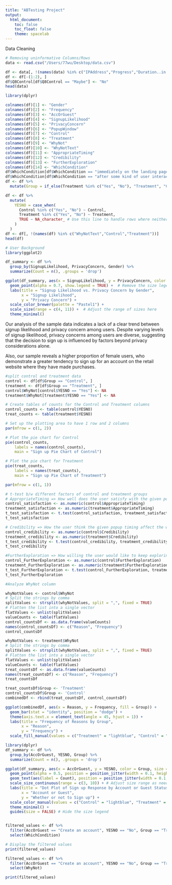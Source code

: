 ```yaml
---
title: "ABTesting Project"
output:
  html_document:
    toc: false
    toc_float: false
    theme: spacelab
---
```


 
Data Cleaning
```r
# Removing uninformative Columns/Rows
data <- read.csv("/Users/77wu/Desktop/data.csv")

df <- data[, !(names(data) %in% c("IPAddress","Progress","Duration..in.seconds.","Finished","RecordedDate","StartDate","EndDate","Status","ResponseId","RecipientLastName","RecipientFirstName","RecipientEmail","ExternalReference","LocationLatitude","LocationLongitude","DistributionChannel","UserLanguage","Q1","Q_UnansweredPercentage","Q_UnansweredQuestions"))]
df <- df[-(1:2), ]
df$Q8Control[df$Q8Control == "Maybe"] <- "No"
head(data)
```
```r
library(dplyr)

colnames(df)[1] <- "Gender"
colnames(df)[2] <- "Frequency"
colnames(df)[3] <- "AccOrGuest"
colnames(df)[4] <- "SignupLikelihood"
colnames(df)[5] <- "PrivacyConcern"
colnames(df)[6] <- "PopupWindow"
colnames(df)[7] <- "Control"
colnames(df)[8] <- "Treatment"
colnames(df)[9] <- "WhyNot"
colnames(df)[10] <- "WhyNotText"
colnames(df)[11] <- "AppropriateTiming"
colnames(df)[12] <- "Credibility"
colnames(df)[13] <- "FurtherExploration"
colnames(df)[14] <- "WhichCondition"
df$WhichCondition[df$WhichCondition == "immediately on the landing page."] <- "Immediately"
df$WhichCondition[df$WhichCondition == "after some kind of user interactions (ex: clicked on a product, clicked on a tab.....)"] <- "Interactions"
df <- df %>%
  mutate(Group = if_else(Treatment %in% c("Yes", "No"), "Treatment", "Control"))

df <- df %>%
  mutate(
    YESNO = case_when(
      Control %in% c("Yes", "No") ~ Control,
      Treatment %in% c("Yes", "No") ~ Treatment,
      TRUE ~ NA_character_ # Use this line to handle rows where neither column has "Yes" or "No"
    )
  )
df <- df[, !(names(df) %in% c("WhyNotText","Control","Treatment"))]
head(df)
```
```r
# User Background
library(ggplot2)

df_summary <- df %>%
  group_by(SignupLikelihood, PrivacyConcern, Gender) %>%
  summarize(Count = n(), .groups = 'drop')

ggplot(df_summary, aes(x = SignupLikelihood, y = PrivacyConcern, color = Gender, size = Count)) +
  geom_point(alpha = 0.7, show.legend = TRUE) +  # Remove the size legend if it's not needed
  labs(title = "Signup Likelihood vs. Privacy Concern by Gender",
       x = "Signup Likelihood",
       y = "Privacy Concern") +
  scale_color_brewer(palette = "Pastel1") +
  scale_size(range = c(4, 11)) +  # Adjust the range of sizes here
  theme_minimal()


```
Our analysis of the sample data indicates a lack of a clear trend between signup likelihood and privacy concern among users. Despite varying levels of signup likelihood, privacy concerns among users are diverse, suggesting that the decision to sign up is influenced by factors beyond privacy considerations alone. 

Also, our sample reveals a higher proportion of female users, who demonstrate a greater tendency to sign up for an account on the retail website where they have made purchases. 
```r
#split control and treatment data
control <- df[df$Group == "Control", ]
treatment <- df[df$Group == "Treatment", ]
control$WhyNot[control$YESNO == "Yes"] <- NA
treatment$WhyNot[treatment$YESNO == "Yes"] <- NA

```
```r
# Create tables of counts for the Control and Treatment columns
control_counts <- table(control$YESNO)
treat_counts <- table(treatment$YESNO)

# Set up the plotting area to have 1 row and 2 columns
par(mfrow = c(1, 2))

# Plot the pie chart for Control
pie(control_counts, 
    labels = names(control_counts), 
    main = "Sign up Pie Chart of Control")

# Plot the pie chart for Treatment
pie(treat_counts, 
    labels = names(treat_counts), 
    main = "Sign up Pie Chart of Treatment")

par(mfrow = c(1, 1))

```
```r
# t-test b/w different factors of control and treatment groups
# AppropriateTiming => How well does the user satisfy with the given popup timing
control_satisfaction <- as.numeric(control$AppropriateTiming)
treatment_satisfaction <- as.numeric(treatment$AppropriateTiming)
t_test_satisfaction <- t.test(control_satisfaction, treatment_satisfaction)
t_test_satisfaction

# Credibility => How the user think the given popup timing affect the website credibility
control_credibility <- as.numeric(control$Credibility)
treatment_credibility <- as.numeric(treatment$Credibility)
t_test_credibility <- t.test(control_credibility, treatment_credibility)
t_test_credibility

#FurtherExploration => How willing the user would like to keep exploring the website after the given popup 
control_FurtherExploration <- as.numeric(control$FurtherExploration)
treatment_FurtherExploration <- as.numeric(treatment$FurtherExploration)
t_test_FurtherExploration <- t.test(control_FurtherExploration, treatment_FurtherExploration)
t_test_FurtherExploration
```

```r
#Analyze WhyNot column

whyNotValues <- control$WhyNot
# Split the strings by comma
splitValues <- strsplit(whyNotValues, split = ",", fixed = TRUE)
# Flatten the list into a single vector
flatValues <- unlist(splitValues)
valueCounts <- table(flatValues)
control_countsDf <- as.data.frame(valueCounts)
names(control_countsDf) <- c("Reason", "Frequency")
control_countsDf

whyNotValues <- treatment$WhyNot
# Split the strings by comma
splitValues <- strsplit(whyNotValues, split = ",", fixed = TRUE)
# Flatten the list into a single vector
flatValues <- unlist(splitValues)
valueCounts <- table(flatValues)
treat_countsDf <- as.data.frame(valueCounts)
names(treat_countsDf) <- c("Reason", "Frequency")
treat_countsDf
```
```r
treat_countsDf$Group <- 'Treatment'
control_countsDf$Group <- 'Control'
combinedDf <- rbind(treat_countsDf, control_countsDf)

ggplot(combinedDf, aes(x = Reason, y = Frequency, fill = Group)) +
  geom_bar(stat = "identity", position = "dodge") +
  theme(axis.text.x = element_text(angle = 45, hjust = 1)) + 
  labs(title = "Frequency of Reasons by Group",
       x = "Reason",
       y = "Frequency") +
  scale_fill_manual(values = c("Treatment" = "lightblue", "Control" = "pink")) 

```

```r
library(dplyr)
df_summary <- df %>%
  group_by(AccOrGuest, YESNO, Group) %>%
  summarize(Count = n(), .groups = 'drop')

ggplot(df_summary, aes(x = AccOrGuest, y = YESNO, color = Group, size = Count)) +
  geom_point(alpha = 0.5, position = position_jitter(width = 0.1, height = 0)) +
  geom_text(aes(label = Count), position = position_jitter(width = 0.1, height = 0), vjust = -0.5) +
  scale_size_continuous(range = c(3, 10)) + # Adjust size range as needed
  labs(title = "Dot Plot of Sign up Response by Account or Guest Status",
       x = "Account or Guest",
       y = "Whether or not to Sign up") +
  scale_color_manual(values = c("Control" = "lightblue", "Treatment" = "pink")) +
  theme_minimal() +
  guides(size = FALSE) # Hide the size legend



```
```r
filtered_values <- df %>%
  filter(AccOrGuest == "Create an account", YESNO == "No", Group == "Treatment") %>%
  select(WhichCondition)

# Display the filtered values
print(filtered_values)

```


```r
filtered_values <- df %>%
  filter(AccOrGuest == "Create an account", YESNO == "No", Group == "Treatment") %>%
  select(WhyNot)

print(filtered_values)
```
```r
```
```r
```
```r
```
```r
```
